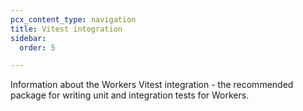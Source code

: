 ```yaml
---
pcx_content_type: navigation
title: Vitest integration
sidebar:
  order: 5

---
```



Information about the Workers Vitest integration - the recommended package for writing unit and integration tests for Workers.

<DirectoryListing />

<Render file="testing-pages-functions" product="workers" />
